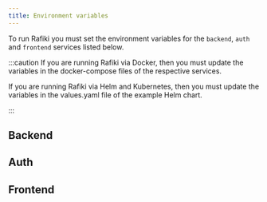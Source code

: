 ```yaml
---
title: Environment variables
---
```



To run Rafiki you must set the environment variables for the `backend`, `auth` and `frontend` services listed below.

:::caution
If you are running Rafiki via Docker, then you must update the variables in the docker-compose files of the respective services.

If you are running Rafiki via Helm and Kubernetes, then you must update the variables in the <LinkOut href='https://github.com/interledger/rafiki/blob/main/infrastructure/helm/rafiki/values.yaml'> values.yaml</LinkOut> file of the example Helm chart.

:::

## Backend

<BackEnv />

## Auth

<AuthEnv />

## Frontend

<FrontEnv />
